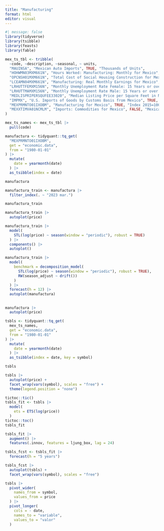 ```yaml
---
title: "Manufacturing"
format: html
editor: visual
---
```


```r
#| message: false
library(tidyverse)
library(tsibble)
library(feasts)
library(fable)
```

```r
mex_ts_tbl <- tribble(
  ~code, ~description, ~seasonal, ~ units,
  "MAUINSA", "Mexican Auto Imports", TRUE, "Thousands of Units",
  "HOHWMN03MXM661N", "Hours Worked: Manufacturing: Monthly for Mexico", TRUE, "Index 2015=100",
  "OPCNSH01MXM661N", "Total Cost of Social Housing Construction for Mexico", FALSE, "Index 2015=100",
  "LCEAMN04MXM661N", "Manufacturing: Real Monthly Earnings for Mexico", TRUE, "Index 2015=100",
  "LRHUTTFEMXM156N", "Monthly Unemployment Rate Female: 15 Years or over for Mexico", TRUE, "Percent",
  "LRHUTTMAMXM156N", "Monthly Unemployment Rate Male: 15 Years or over for Mexico", TRUE, "Percent",
  "MEDLISPRIPERSQUFEE33020", "Median Listing Price per Square Feet in Mexico, MO (CBSA)", FALSE, "USD",
  "IMPMX", "U.S. Imports of Goods by Customs Basis from Mexico", TRUE, "Millions of Dollars",
  "MEXPRMNTO01IXOBM", "Manufacturing for Mexico", TRUE, "Index 2015=100",
  "MEXXTIMVA01NCMLM", "Imports: Commodities for Mexico", FALSE, "Mexican Peso"
)

mex_ts_names <- mex_ts_tbl |> 
  pull(code)
```


```r
manufactura <- tidyquant::tq_get(
  "MEXPRMNTO01IXOBM",
  get = "economic.data",
  from = "1980-01-01"
) |> 
  mutate(
    date = yearmonth(date)
  ) |> 
  as_tsibble(index = date)

manufactura

manufactura_train <- manufactura |> 
  filter_index(. ~ "2023 mar.")

manufactura_train

manufactura_train |> 
  autoplot(price)
```

```r
manufactura_train |> 
  model(
    STL(log(price) ~ season(window = "periodic"), robust = TRUE)
  ) |> 
  components() |> 
  autoplot()

manufactura_train |> 
  model(
    benchmark = decomposition_model(
      STL(log(price) ~ season(window = "periodic"), robust = TRUE),
      RW(season_adjust ~ drift())
    )
  ) |> 
  forecast(h = 12) |> 
  autoplot(manufactura)
```



##

```r
manufactura |> 
  autoplot(price)
```

```r
tsbls <- tidyquant::tq_get(
  mex_ts_names,
  get = "economic.data",
  from = "1980-01-01"
) |> 
  mutate(
    date = yearmonth(date)
  ) |> 
  as_tsibble(index = date, key = symbol)

tsbls
```

```r
tsbls |> 
  autoplot(price) + 
  facet_wrap(vars(symbol), scales = "free") + 
  theme(legend.position = "none")
```

```r
tictoc::tic()
tsbls_fit <- tsbls |> 
  model(
    ets = ETS(log(price))
  ) 
tictoc::toc()
tsbls_fit

tsbls_fit |> 
  augment() |> 
  features(.innov, features = ljung_box, lag = 24)

tsbls_fcst <- tsbls_fit |> 
  forecast(h = "5 years") 

tsbls_fcst |> 
  autoplot(tsbls) +
  facet_wrap(vars(symbol), scales = "free")
```

```r
tsbls |> 
  pivot_wider(
    names_from = symbol,
    values_from = price
  ) |> 
  pivot_longer(
    cols = - date,
    names_to = "variable",
    values_to = "valor"
  )
```
